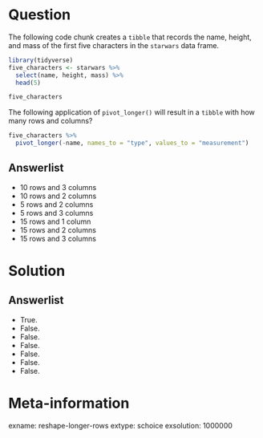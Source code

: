 Question
========

The following code chunk creates a `tibble` that records the name, height, and mass of the first five characters in the `starwars` data frame. 

```r
library(tidyverse)
five_characters <- starwars %>%
  select(name, height, mass) %>%
  head(5)

five_characters
```

The following application of `pivot_longer()` will result in a `tibble` with how many rows and columns? 

```r
five_characters %>%
  pivot_longer(-name, names_to = "type", values_to = "measurement")
```


Answerlist
----------
* 10 rows and 3 columns
* 10 rows and 2 columns
* 5 rows and 2 columns
* 5 rows and 3 columns
* 15 rows and 1 column
* 15 rows and 2 columns
* 15 rows and 3 columns

Solution
========

Answerlist
----------
* True.
* False.
* False.
* False.
* False.
* False.
* False.

Meta-information
================
exname: reshape-longer-rows
extype: schoice
exsolution: 1000000
